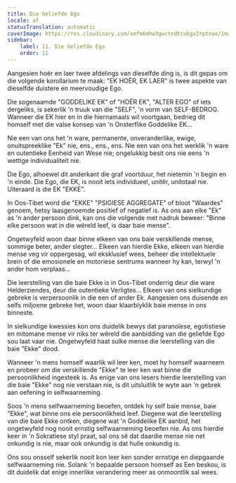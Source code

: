 ```yaml
---
title: Die Geliefde Ego
locale: af
statusTranslation: automatic
coverImage: https://res.cloudinary.com/xmfm6mhw3gwctndtcubgx2rptnae/image/upload/v1740468922/small_cover_tratado_de_psicologia_revolucionaria_a4c0dca4e0.webp
sidebar:
    label: 11. Die Geliefde Ego
    order: 11
---
```

Aangesien hoër en laer twee afdelings van dieselfde ding is, is dit gepas om die volgende korollarium te maak: "EK HOËR, EK LAER" is twee aspekte van dieselfde duistere en meervoudige Ego.

Die sogenaamde "GODDELIKE EK" of "HOËR EK", "ALTER EGO" of iets dergeliks, is sekerlik 'n truuk van die "SELF", 'n vorm van SELF-BEDROG. Wanneer die EK hier en in die hiernamaals wil voortgaan, bedrieg dit homself met die valse konsep van 'n Onsterflike Goddelike EK...

Nie een van ons het 'n ware, permanente, onveranderlike, ewige, onuitspreeklike "Ek" nie, ens., ens., ens. Nie een van ons het werklik 'n ware en outentieke Eenheid van Wese nie; ongelukkig besit ons nie eens 'n wettige individualiteit nie.

Die Ego, alhoewel dit anderkant die graf voortduur, het nietemin 'n begin en 'n einde. Die Ego, die EK, is nooit iets individueel, unitêr, unitotaal nie. Uiteraard is die EK "EKKE".

In Oos-Tibet word die "EKKE" "PSIGIESE AGGREGATE" of bloot "Waardes" genoem, hetsy laasgenoemde positief of negatief is. As ons aan elke "Ek" as 'n ander persoon dink, kan ons die volgende met nadruk beweer: "Binne elke persoon wat in die wêreld leef, is daar baie mense".

Ongetwyfeld woon daar binne elkeen van ons baie verskillende mense, sommige beter, ander slegter... Elkeen van hierdie Ekke, elkeen van hierdie mense veg vir oppergesag, wil eksklusief wees, beheer die intellektuele brein of die emosionele en motoriese sentrums wanneer hy kan, terwyl 'n ander hom verplaas...

Die leerstelling van die baie Ekke is in Oos-Tibet onderrig deur die ware Helderziendes, deur die outentieke Verligtes... Elkeen van ons sielkundige gebreke is verpersoonlik in die een of ander Ek. Aangesien ons duisende en selfs miljoene gebreke het, woon daar klaarblyklik baie mense in ons binneste.

In sielkundige kwessies kon ons duidelik bewys dat paranoïese, egotistiese en mitomane mense vir niks ter wêreld die aanbidding van die geliefde Ego sou laat vaar nie. Ongetwyfeld haat sulke mense die leerstelling van die baie "Ekke" dood.

Wanneer 'n mens homself waarlik wil leer ken, moet hy homself waarneem en probeer om die verskillende "Ekke" te leer ken wat binne die persoonlikheid ingesteek is. As enige van ons lesers hierdie leerstelling van die baie "Ekke" nog nie verstaan ​​nie, is dit uitsluitlik te wyte aan 'n gebrek aan oefening in selfwaarneming.

Soos 'n mens selfwaarneming beoefen, ontdek hy self baie mense, baie "Ekke", wat binne ons eie persoonlikheid leef. Diegene wat die leerstelling van die baie Ekke ontken, diegene wat 'n Goddelike EK aanbid, het ongetwyfeld nog nooit ernstig selfwaarneming beoefen nie. As ons hierdie keer in 'n Sokratiese styl praat, sal ons sê dat daardie mense nie net onkundig is nie, maar ook onkundig is dat hulle onkundig is.

Ons sou onsself sekerlik nooit kon leer ken sonder ernstige en diepgaande selfwaarneming nie. Solank 'n bepaalde persoon homself as Een beskou, is dit duidelik dat enige innerlike verandering meer as onmoontlik sal wees.

